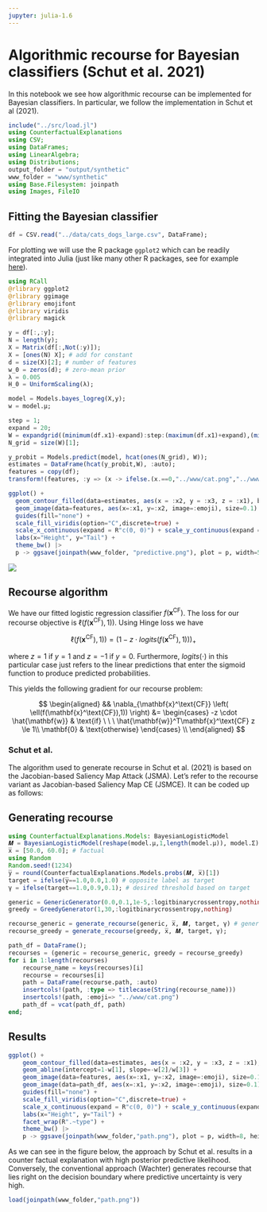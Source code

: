 ```yaml
---
jupyter: julia-1.6
---
```


# Algorithmic recourse for Bayesian classifiers (Schut et al. 2021)

In this notebook we see how algorithmic recourse can be implemented for Bayesian classifiers. In particular, we follow the implementation in Schut et al (2021).

```julia
include("../src/load.jl")
using CounterfactualExplanations
using CSV;
using DataFrames;
using LinearAlgebra;
using Distributions;
output_folder = "output/synthetic"
www_folder = "www/synthetic"
using Base.Filesystem: joinpath
using Images, FileIO
```

## Fitting the Bayesian classifier

```julia
df = CSV.read("../data/cats_dogs_large.csv", DataFrame);
```

For plotting we will use the R package `ggplot2` which can be readily integrated into Julia (just like many other R packages, see for example [here](https://avt.im/blog/2018/03/23/R-packages-ggplot-in-julia#fn:rcall)).

```julia
using RCall
@rlibrary ggplot2
@rlibrary ggimage
@rlibrary emojifont
@rlibrary viridis
@rlibrary magick
```

```julia
y = df[:,:y];
N = length(y);
X = Matrix(df[:,Not(:y)]);
X = [ones(N) X]; # add for constant
d = size(X)[2]; # number of features
w_0 = zeros(d); # zero-mean prior
λ = 0.005
H_0 = UniformScaling(λ);
```

```julia
model = Models.bayes_logreg(X,y);
w = model.μ;
```

```julia
step = 1;
expand = 20;
W = expandgrid((minimum(df.x1)-expand):step:(maximum(df.x1)+expand),(minimum(df.x2)-expand):step:(maximum(df.x2)+expand));
N_grid = size(W)[1];
```

```julia
y_probit = Models.predict(model, hcat(ones(N_grid), W));
estimates = DataFrame(hcat(y_probit,W), :auto);
features = copy(df);
transform!(features, :y => (x -> ifelse.(x.==0,"../www/cat.png","../www/dog.png"))  => :emoji);
```

```julia
ggplot() + 
  geom_contour_filled(data=estimates, aes(x = :x2, y = :x3, z = :x1), bins=25, alpha=0.8) +
  geom_image(data=features, aes(x=:x1, y=:x2, image=:emoji), size=0.1) +
  guides(fill="none") +
  scale_fill_viridis(option="C",discrete=true) +
  scale_x_continuous(expand = R"c(0, 0)") + scale_y_continuous(expand = R"c(0, 0)") +
  labs(x="Height", y="Tail") +
  theme_bw() |>
  p -> ggsave(joinpath(www_folder, "predictive.png"), plot = p, width=5, height=5);
```

![](www/synthetic/predictive.png)

## Recourse algorithm

We have our fitted logistic regression classifier $f(\mathbf{x}^\text{CF})$. The loss for our recourse objective is $\ell(f(\mathbf{x}^\text{CF}),1))$. Using Hinge loss we have

$$\ell(f(\mathbf{x}^\text{CF}),1))=(1-z\cdot logits(f(\mathbf{x}^\text{CF}),1)))_{+}$$

where $z=1$ if $y=1$ and $z=-1$ if $y=0$. Furthermore, $logits(\cdot)$ in this particular case just refers to the linear predictions that enter the sigmoid function to produce predicted probabilities. 

This yields the following gradient for our recourse problem:

$$
\begin{aligned}
&& \nabla_{\mathbf{x}^\text{CF}} \left( \ell(f(\mathbf{x}^\text{CF}),1)) \right) &= \begin{cases} -z \cdot \hat{\mathbf{w}}  & \text{if} \ \ \ \hat{\mathbf{w}}^T\mathbf{x}^\text{CF} z \le 1\\ \mathbf{0} & \text{otherwise} \end{cases} \\
\end{aligned}
$$

### Schut et al. 

The algorithm used to generate recourse in Schut et al. (2021) is based on the Jacobian-based Saliency Map Attack (JSMA). Let's refer to the recourse variant as Jacobian-based Saliency Map CE (JSMCE). It can be coded up as follows:

## Generating recourse

```julia
using CounterfactualExplanations.Models: BayesianLogisticModel
𝑴 = BayesianLogisticModel(reshape(model.μ,1,length(model.μ)), model.Σ); # repare for usage with CounterfactualExplanations.jl
x̅ = [50.0, 60.0]; # factual
using Random
Random.seed!(1234)
y̅ = round(CounterfactualExplanations.Models.probs(𝑴, x̅)[1])
target = ifelse(y̅==1.0,0.0,1.0) # opposite label as target
γ = ifelse(target==1.0,0.9,0.1); # desired threshold based on target
```

```julia
generic = GenericGenerator(0.0,0.1,1e-5,:logitbinarycrossentropy,nothing)
greedy = GreedyGenerator(1,30,:logitbinarycrossentropy,nothing)
```

```julia
recourse_generic = generate_recourse(generic, x̅, 𝑴, target, γ) # generate recourse
recourse_greedy = generate_recourse(greedy, x̅, 𝑴, target, γ);
```

```julia
path_df = DataFrame();
recourses = (generic = recourse_generic, greedy = recourse_greedy)
for i in 1:length(recourses)
    recourse_name = keys(recourses)[i]
    recourse = recourses[i]
    path = DataFrame(recourse.path, :auto)
    insertcols!(path, :type => titlecase(String(recourse_name)))
    insertcols!(path, :emoji=> "../www/cat.png")
    path_df = vcat(path_df, path)
end;
```

## Results

```julia
ggplot() + 
    geom_contour_filled(data=estimates, aes(x = :x2, y = :x3, z = :x1), bins=25, alpha=0.8) +
    geom_abline(intercept=1-w[1], slope=-w[2]/w[3]) +
    geom_image(data=features, aes(x=:x1, y=:x2, image=:emoji), size=0.1, image_fun=R"function(img) magick::image_fx(img, expression = '0.5*a', channel = 'alpha')") +
    geom_image(data=path_df, aes(x=:x1, y=:x2, image=:emoji), size=0.1) +
    guides(fill="none") +
    scale_fill_viridis(option="C",discrete=true) +
    scale_x_continuous(expand = R"c(0, 0)") + scale_y_continuous(expand = R"c(0, 0)") +
    labs(x="Height", y="Tail") +
    facet_wrap(R".~type") +
    theme_bw() |>
    p -> ggsave(joinpath(www_folder,"path.png"), plot = p, width=8, height=4);
```

As we can see in the figure below, the approach by Schut et al. results in a counter factual explanation with high posterior predictive likelihood. Conversely, the conventional approach (Wachter) generates recourse that lies right on the decision boundary where predictive uncertainty is very high.

```julia
load(joinpath(www_folder,"path.png"))
```

